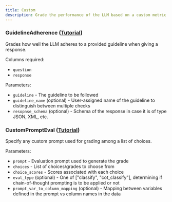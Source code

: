 ```yaml
---
title: Custom
description: Grade the performance of the LLM based on a custom metric. 
---
```


### GuidelineAdherence  ([Tutorial](https://github.com/uptrain-ai/uptrain/blob/main/examples/checks/custom/guideline_adherence.ipynb))

Grades how well the LLM adheres to a provided guideline when giving a response.

Columns required:
- `question`
- `response`

Parameters:
- `guideline` - The guideline to be followed
- `guideline_name` (optional) - User-assigned name of the guideline to distinguish between multiple checks
- `resopnse_schema` (optional) - Schema of the response in case it is of type JSON, XML, etc.


### CustomPromptEval  ([Tutorial](https://github.com/uptrain-ai/uptrain/blob/main/examples/checks/custom/writing_custom_evals.ipynb))

Specify any custom prompt used for grading among a list of choices.

Parameters:
- `prompt` - Evaluation prompt used to generate the grade
- `choices` - List of choices/grades to choose from
- `choice_scores` - Scores associated with each choice
- `eval_type` (optional) - One of ["classify", "cot_classify"], determining if chain-of-thought prompting is to be applied or not
- `prompt_var_to_column_mapping` (optional) - Mapping between variables defined in the prompt vs column names in the data
